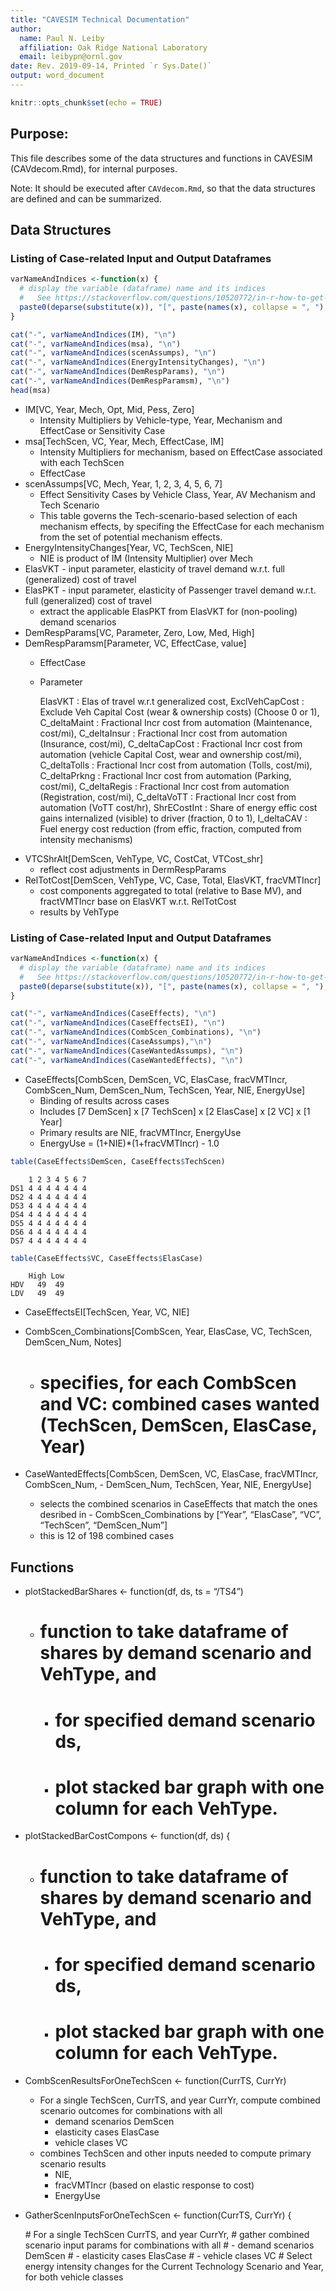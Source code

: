 ```yaml
---
title: "CAVESIM Technical Documentation"
author:
  name: Paul N. Leiby
  affiliation: Oak Ridge National Laboratory
  email: leibypn@ornl.gov
date: Rev. 2019-09-14, Printed `r Sys.Date()`
output: word_document
---
```


```r
knitr::opts_chunk$set(echo = TRUE)
```

Purpose:
------------------

This file describes some of the data structures and functions in CAVESIM (CAVdecom.Rmd), for internal purposes.

Note: It should be executed after `CAVdecom.Rmd`, so that the data structures are defined and can be summarized.

Data Structures
------------------

### Listing of Case-related Input and Output Dataframes

```r
varNameAndIndices <-function(x) {
  # display the variable (dataframe) name and its indices
  #   See https://stackoverflow.com/questions/10520772/in-r-how-to-get-an-objects-name-after-it-is-sent-to-a-function
  paste0(deparse(substitute(x)), "[", paste(names(x), collapse = ", "),"]")
}
```

```r
cat("-", varNameAndIndices(IM), "\n")
cat("-", varNameAndIndices(msa), "\n")
cat("-", varNameAndIndices(scenAssumps), "\n")
cat("-", varNameAndIndices(EnergyIntensityChanges), "\n")
cat("-", varNameAndIndices(DemRespParams), "\n")
cat("-", varNameAndIndices(DemRespParamsm), "\n")
head(msa)

```

- IM[VC, Year, Mech, Opt, Mid, Pess, Zero] 
    - Intensity Multipliers by Vehicle-type, Year, Mechanism and EffectCase or Sensitivity Case

- msa[TechScen, VC, Year, Mech, EffectCase, IM]
    - Intensity Multipliers for mechanism, based on EffectCase associated with each TechScen
    - EffectCase \in {Zero, Pess, Mid, Opt}

- scenAssumps[VC, Mech, Year, 1, 2, 3, 4, 5, 6, 7] 
    - Effect Sensitivity Cases by Vehicle Class, Year, AV Mechanism and Tech Scenario
    - This table governs the Tech-scenario-based selection of each mechanism effects, by specifing the EffectCase for each mechanism from the set of potential mechanism effects.

- EnergyIntensityChanges[Year, VC, TechScen, NIE]
    - NIE is product of IM (Intensity Multiplier) over Mech

- ElasVKT - input parameter, elasticity of travel demand w.r.t. full (generalized) cost of travel
- ElasPKT - input parameter, elasticity of Passenger travel demand w.r.t. full (generalized) cost of travel
    - extract the applicable ElasPKT from ElasVKT for (non-pooling) demand scenarios

- DemRespParams[VC, Parameter, Zero, Low, Med, High]
- DemRespParamsm[Parameter, VC, EffectCase, value]
  - EffectCase \in {Zero, Low, Med, High}

  - Parameter \in

      ElasVKT          : Elas of travel w.r.t generalized cost,
      ExclVehCapCost   : Exclude Veh Capital Cost (wear & ownership costs) (Choose 0 or 1),
      C_deltaMaint     : Fractional Incr cost from automation (Maintenance, cost/mi),
      C_deltaInsur     : Fractional Incr cost from automation (Insurance, cost/mi),
      C_deltaCapCost   : Fractional Incr cost from automation (vehicle Capital Cost, wear and ownership cost/mi),
      C_deltaTolls     : Fractional Incr cost from automation (Tolls, cost/mi),
      C_deltaPrkng     : Fractional Incr cost from automation (Parking, cost/mi),
      C_deltaRegis     : Fractional Incr cost from automation (Registration, cost/mi),
      C_deltaVoTT      : Fractional Incr cost from automation (VoTT cost/hr),
      ShrECostInt      : Share of energy effic cost gains internalized (visible) to driver (fraction, 0 to 1),
      I_deltaCAV       : Fuel energy cost reduction (from effic, fraction, computed from intensity mechanisms)

- VTCShrAlt[DemScen, VehType, VC, CostCat, VTCost_shr]
    - reflect cost adjustments in DermRespParams
- RelTotCost[DemScen, VehType, VC, Case, Total, ElasVKT, fracVMTIncr]
    - cost components aggregated to total (relative to Base MV), and fractVMTIncr base on ElasVKT w.r.t. RelTotCost
    - results by VehType

### Listing of Case-related Input and Output Dataframes

```r
varNameAndIndices <-function(x) {
  # display the variable (dataframe) name and its indices
  #   See https://stackoverflow.com/questions/10520772/in-r-how-to-get-an-objects-name-after-it-is-sent-to-a-function
  paste0(deparse(substitute(x)), "[", paste(names(x), collapse = ", "),"]")
}

cat("-", varNameAndIndices(CaseEffects), "\n")
cat("-", varNameAndIndices(CaseEffectsEI), "\n")
cat("-", varNameAndIndices(CombScen_Combinations), "\n")
cat("-", varNameAndIndices(CaseAssumps),"\n")
cat("-", varNameAndIndices(CaseWantedAssumps), "\n")
cat("-", varNameAndIndices(CaseWantedEffects), "\n")

```

- CaseEffects[CombScen, DemScen, VC, ElasCase, fracVMTIncr, CombScen_Num, DemScen_Num, TechScen, Year, NIE, EnergyUse]
  - Binding of results across cases
  - Includes [7 DemScen] x [7 TechScen] x [2 ElasCase] x [2 VC] x [1 Year]
  - Primary results are NIE, fracVMTIncr, EnergyUse
  - EnergyUse = (1+NIE)*(1+fracVMTIncr) - 1.0

```r
table(CaseEffects$DemScen, CaseEffects$TechScen)

```

        1 2 3 4 5 6 7
    DS1 4 4 4 4 4 4 4
    DS2 4 4 4 4 4 4 4
    DS3 4 4 4 4 4 4 4
    DS4 4 4 4 4 4 4 4
    DS5 4 4 4 4 4 4 4
    DS6 4 4 4 4 4 4 4
    DS7 4 4 4 4 4 4 4

```r
table(CaseEffects$VC, CaseEffects$ElasCase)
```

        High Low
    HDV   49  49
    LDV   49  49
  
- CaseEffectsEI[TechScen, Year, VC, NIE]

- CombScen_Combinations[CombScen, Year, ElasCase, VC, TechScen, DemScen_Num, Notes] 
    - # specifies, for each CombScen and VC: combined cases wanted (TechScen, DemScen, ElasCase, Year)

- CaseWantedEffects[CombScen, DemScen, VC, ElasCase, fracVMTIncr, CombScen_Num, - DemScen_Num, TechScen, Year, NIE, EnergyUse]
    - selects the combined scenarios in CaseEffects that match the ones desribed in - CombScen_Combinations by ["Year", "ElasCase", "VC", "TechScen", "DemScen_Num"]
    - this is 12 of 198 combined cases


Functions
---------------------
- plotStackedBarShares <- function(df, ds, ts = "/TS4") 
    - # function to take dataframe of shares by demand scenario and VehType, and
        - #   for specified demand scenario ds,
        - #   plot stacked bar graph with one column for each VehType.
- plotStackedBarCostCompons <- function(df, ds) {
    - # function to take dataframe of shares by demand scenario and VehType, and
        - #   for specified demand scenario ds,
        - #   plot stacked bar graph with one column for each VehType.

- CombScenResultsForOneTechScen <- function(CurrTS, CurrYr)
  - For a single TechScen, CurrTS, and year CurrYr, compute combined scenario outcomes for combinations with all 
      - demand scenarios DemScen
      - elasticity cases ElasCase
      - vehicle clases VC
  - combines TechScen and other inputs needed to compute primary scenario results
      - NIE, 
      - fracVMTIncr (based on elastic response to cost)
      - EnergyUse

- GatherScenInputsForOneTechScen <- function(CurrTS, CurrYr) {

    # For a single TechScen CurrTS, and year CurrYr,
    #   gather combined scenario input params for combinations with all
    #   - demand scenarios DemScen
    #   - elasticity cases ElasCase
    #   - vehicle clases VC
    # Select energy intensity changes for the Current Technology Scenario and Year, for both vehicle classes

